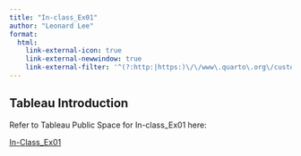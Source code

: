 ```yaml
---
title: "In-class_Ex01"
author: "Leonard Lee"
format:
  html:
    link-external-icon: true
    link-external-newwindow: true
    link-external-filter: '^(?:http:|https:)\/\/www\.quarto\.org\/custom'
---
```


## Tableau Introduction

Refer to Tableau Public Space for In-class_Ex01 here:

[In-Class_Ex01](https://public.tableau.com/views/In-class_Ex01_16815424879710/Dashboard1?:language=en-US&:display_count=n&:origin=viz_share_link)
